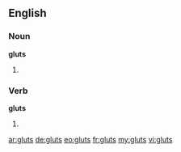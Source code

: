 ==English==

===Noun===
'''gluts'''

# {{plural of|[[glut]]}}


===Verb===
'''gluts'''

# {{third-person singular of|[[glut]]}}

[[ar:gluts]]
[[de:gluts]]
[[eo:gluts]]
[[fr:gluts]]
[[my:gluts]]
[[vi:gluts]]